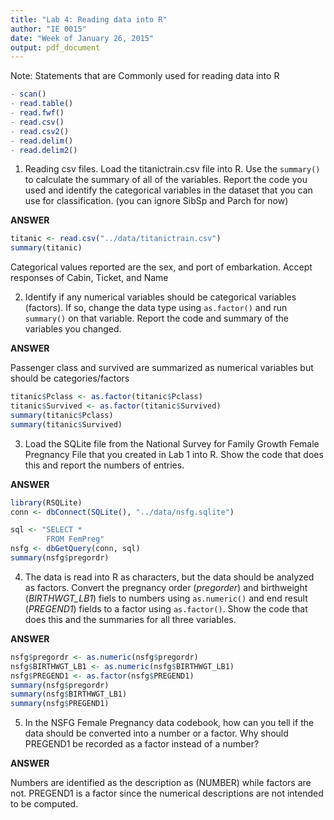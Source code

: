 ```yaml
---
title: "Lab 4: Reading data into R"
author: "IE 0015"
date: "Week of January 26, 2015"
output: pdf_document
---
```


Note: Statements that are Commonly used for reading data into R
```r
- scan()
- read.table()
- read.fwf()
- read.csv()
- read.csv2()
- read.delim()
- read.delim2()
```

1.  Reading csv files.  Load the titanictrain.csv file into R. Use the `summary()` to calculate the summary of all of the variables.  Report the code you used and identify the categorical variables in the dataset that you can use for classification. (you can ignore SibSp and Parch for now)

**ANSWER**

```r
titanic <- read.csv("../data/titanictrain.csv")
summary(titanic)
```

Categorical values reported are the sex, and port of embarkation. Accept responses of Cabin, Ticket, and Name

2.  Identify if any numerical variables should be categorical variables (factors). If so, change the data type using `as.factor()` and run `summary()` on that variable.  Report the code and summary of the variables you changed.

**ANSWER**

Passenger class and survived are summarized as numerical variables but should be categories/factors
```r
titanic$Pclass <- as.factor(titanic$Pclass)
titanic$Survived <- as.factor(titanic$Survived)
summary(titanic$Pclass)
summary(titanic$Survived)
```

3.  Load the SQLite file from the National Survey for Family Growth Female Pregnancy File that you created in Lab 1 into R. Show the code that does this and report the numbers of entries.  

**ANSWER**

```r
library(RSQLite)
conn <- dbConnect(SQLite(), "../data/nsfg.sqlite")
```
```r
sql <- "SELECT *  
        FROM FemPreg"
nsfg <- dbGetQuery(conn, sql)
summary(nsfg$pregordr)
```

4.  The data is read into R as characters, but the data should be analyzed as factors. Convert the pregnancy order (*pregorder*) and birthweight (*BIRTHWGT_LB1*) fiels to numbers using `as.numeric()` and end result (*PREGEND1*) fields to a factor using `as.factor()`. Show the code that does this and the summaries for all three variables.


**ANSWER**

```r
nsfg$pregordr <- as.numeric(nsfg$pregordr)
nsfg$BIRTHWGT_LB1 <- as.numeric(nsfg$BIRTHWGT_LB1)
nsfg$PREGEND1 <- as.factor(nsfg$PREGEND1)
summary(nsfg$pregordr)
summary(nsfg$BIRTHWGT_LB1)
summary(nsfg$PREGEND1)
```

5.  In the NSFG Female Pregnancy data codebook, how can you tell if the data should be converted into a number or a factor.  Why should PREGEND1 be recorded as a factor instead of a number?

**ANSWER**

Numbers are identified as the description as (NUMBER) while factors are not.
PREGEND1 is a factor since the numerical descriptions are not intended to be computed.